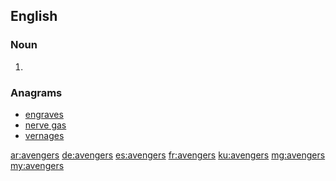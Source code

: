 ==English==

===Noun===
{{head|en|noun plural form}}

# {{plural of|avenger|lang=en}}

===Anagrams===
* [[engraves#English|engraves]]
* [[nerve gas#English|nerve gas]]
* [[vernages#English|vernages]]

[[ar:avengers]]
[[de:avengers]]
[[es:avengers]]
[[fr:avengers]]
[[ku:avengers]]
[[mg:avengers]]
[[my:avengers]]